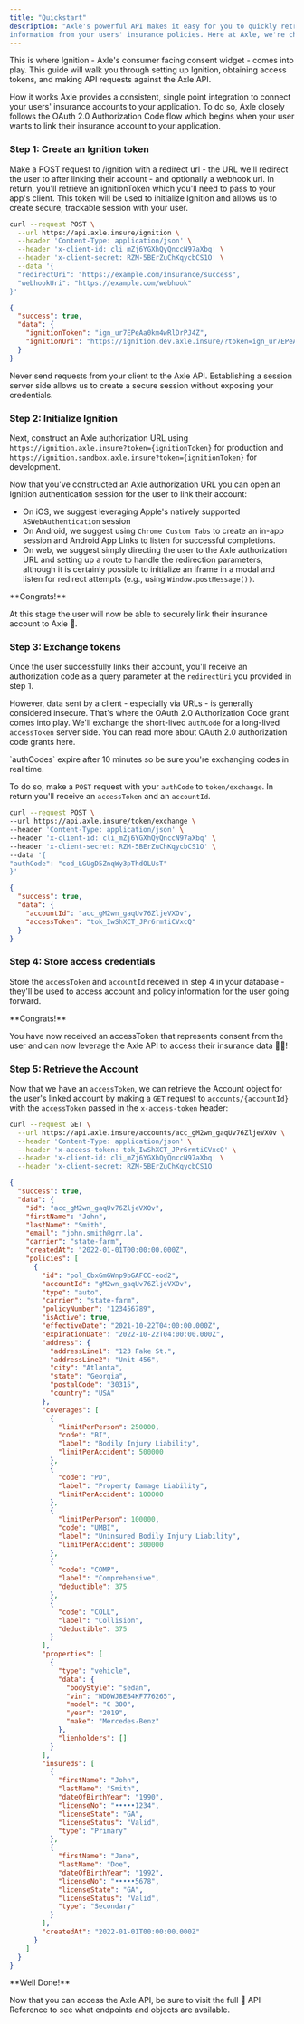 ```yaml
---
title: "Quickstart"
description: "Axle's powerful API makes it easy for you to quickly retrieve detailed
information from your users' insurance policies. Here at Axle, we're champions for consumer data control and privacy, so you'll need to gain consent from the user to access their information."
---
```


This is where Ignition - Axle's consumer facing consent widget - comes into
play. This guide will walk you through setting up Ignition, obtaining access
tokens, and making API requests against the Axle API.

How it works Axle provides a consistent, single point integration to connect
your users' insurance accounts to your application. To do so, Axle closely
follows the OAuth 2.0 Authorization Code flow which begins when your user wants
to link their insurance account to your application.

### Step 1: Create an Ignition token

Make a POST request to /ignition with a
redirect url - the URL we'll redirect the user to after linking their account -
and optionally a webhook url. In return, you'll retrieve an ignitionToken which
you'll need to pass to your app's client. This token will be used to initialize
Ignition and allows us to create secure, trackable session with your user.

```bash Request Sample: cURL
curl --request POST \
  --url https://api.axle.insure/ignition \
  --header 'Content-Type: application/json' \
  --header 'x-client-id: cli_mZj6YGXhQyQnccN97aXbq' \
  --header 'x-client-secret: RZM-5BErZuChKqycbCS1O' \
  --data '{
  "redirectUri": "https://example.com/insurance/success",
  "webhookUri": "https://example.com/webhook"
}'
```

```json Response Example
{
  "success": true,
  "data": {
    "ignitionToken": "ign_ur7EPeAa0km4wRlDrPJ4Z",
    "ignitionUri": "https://ignition.dev.axle.insure/?token=ign_ur7EPeAa0km4wRlDrPJ4Z"
  }
}
```

<Warning>
  Never send requests from your client to the Axle API. Establishing a session
  server side allows us to create a secure session without exposing your
  credentials.
</Warning>

### Step 2: Initialize Ignition

Next, construct an Axle authorization URL using
`https://ignition.axle.insure?token={ignitionToken}` for production and
`https://ignition.sandbox.axle.insure?token={ignitionToken}` for development.

Now that you've constructed an Axle authorization URL you can open an Ignition
authentication session for the user to link their account:

- On iOS, we suggest leveraging Apple's natively supported `ASWebAuthentication`
  session
- On Android, we suggest using `Chrome Custom Tabs` to create an in-app session
  and Android App Links to listen for successful completions.
- On web, we suggest simply directing the user to the Axle authorization URL and
  setting up a route to handle the redirection parameters, although it is
  certainly possible to initialize an iframe in a modal and listen for redirect
  attempts (e.g., using `Window.postMessage())`.

<Check>
**Congrats!**

At this stage the user will now be able to securely link their insurance account
to Axle 🎉.

</Check>

### Step 3: Exchange tokens

Once the user successfully links their account, you'll receive an authorization
code as a query parameter at the `redirectUri` you provided in step 1.

However, data sent by a client - especially via URLs - is generally considered
insecure. That's where the OAuth 2.0 Authorization Code grant comes into play.
We'll exchange the short-lived `authCode` for a long-lived `accessToken` server
side. You can read more about OAuth 2.0 authorization code grants here.

<Note>
  `authCodes` expire after 10 minutes so be sure you're exchanging codes in real
  time.
</Note>

To do so, make a `POST` request with your `authCode` to `token/exchange`. In
return you'll receive an `accessToken` and an `accountId`.

```bash Request Sample: cURL
curl --request POST \
--url https://api.axle.insure/token/exchange \
--header 'Content-Type: application/json' \
--header 'x-client-id: cli_mZj6YGXhQyQnccN97aXbq' \
--header 'x-client-secret: RZM-5BErZuChKqycbCS1O' \
--data '{
"authCode": "cod_LGUgD5ZnqWy3pThdOLUsT"
}'
```

```json Response Example
{
  "success": true,
  "data": {
    "accountId": "acc_gM2wn_gaqUv76ZljeVXOv",
    "accessToken": "tok_IwShXCT_JPr6rmtiCVxcQ"
  }
}
```

### Step 4: Store access credentials

Store the `accessToken` and `accountId` received in step 4 in your database -
they'll be used to access account and policy information for the user going
forward.

<Check>
**Congrats!**

You have now received an accessToken that represents consent from the user and
can now leverage the Axle API to access their insurance data 🎉🎉!

</Check>

### Step 5: Retrieve the Account

Now that we have an `accessToken`, we can retrieve the Account object for the
user's linked account by making a `GET` request to `accounts/{accountId}` with
the `accessToken` passed in the `x-access-token` header:

```bash Request Sample: cURL
curl --request GET \
  --url https://api.axle.insure/accounts/acc_gM2wn_gaqUv76ZljeVXOv \
  --header 'Content-Type: application/json' \
  --header 'x-access-token: tok_IwShXCT_JPr6rmtiCVxcQ' \
  --header 'x-client-id: cli_mZj6YGXhQyQnccN97aXbq' \
  --header 'x-client-secret: RZM-5BErZuChKqycbCS1O'
```

```json Response Example
{
  "success": true,
  "data": {
    "id": "acc_gM2wn_gaqUv76ZljeVXOv",
    "firstName": "John",
    "lastName": "Smith",
    "email": "john.smith@grr.la",
    "carrier": "state-farm",
    "createdAt": "2022-01-01T00:00:00.000Z",
    "policies": [
      {
        "id": "pol_CbxGmGWnp9bGAFCC-eod2",
        "accountId": "gM2wn_gaqUv76ZljeVXOv",
        "type": "auto",
        "carrier": "state-farm",
        "policyNumber": "123456789",
        "isActive": true,
        "effectiveDate": "2021-10-22T04:00:00.000Z",
        "expirationDate": "2022-10-22T04:00:00.000Z",
        "address": {
          "addressLine1": "123 Fake St.",
          "addressLine2": "Unit 456",
          "city": "Atlanta",
          "state": "Georgia",
          "postalCode": "30315",
          "country": "USA"
        },
        "coverages": [
          {
            "limitPerPerson": 250000,
            "code": "BI",
            "label": "Bodily Injury Liability",
            "limitPerAccident": 500000
          },
          {
            "code": "PD",
            "label": "Property Damage Liability",
            "limitPerAccident": 100000
          },
          {
            "limitPerPerson": 100000,
            "code": "UMBI",
            "label": "Uninsured Bodily Injury Liability",
            "limitPerAccident": 300000
          },
          {
            "code": "COMP",
            "label": "Comprehensive",
            "deductible": 375
          },
          {
            "code": "COLL",
            "label": "Collision",
            "deductible": 375
          }
        ],
        "properties": [
          {
            "type": "vehicle",
            "data": {
              "bodyStyle": "sedan",
              "vin": "WDDWJ8EB4KF776265",
              "model": "C 300",
              "year": "2019",
              "make": "Mercedes-Benz"
            },
            "lienholders": []
          }
        ],
        "insureds": [
          {
            "firstName": "John",
            "lastName": "Smith",
            "dateOfBirthYear": "1990",
            "licenseNo": "•••••1234",
            "licenseState": "GA",
            "licenseStatus": "Valid",
            "type": "Primary"
          },
          {
            "firstName": "Jane",
            "lastName": "Doe",
            "dateOfBirthYear": "1992",
            "licenseNo": "•••••5678",
            "licenseState": "GA",
            "licenseStatus": "Valid",
            "type": "Secondary"
          }
        ],
        "createdAt": "2022-01-01T00:00:00.000Z"
      }
    ]
  }
}
```

<Check>
**Well Done!**

Now that you can access the Axle API, be sure to visit the full 📖 API Reference
to see what endpoints and objects are available.

</Check>
